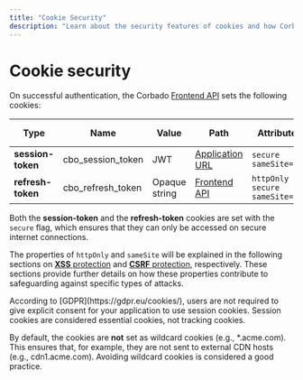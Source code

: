 ```yaml
---
title: "Cookie Security"
description: "Learn about the security features of cookies and how Corbado's session management makes use of them."
---
```


# Cookie security

On successful authentication, the Corbado [Frontend API](/corbado-complete/overview/corbado-api-structure/frontend-api) sets the following cookies:

| Type                   | Name              | Value                      | Path                                                                    | Attributes                         | Default duration |
| ---------------------- | ----------------- | -------------------------- | ----------------------------------------------------------------------- | ---------------------------------- | ---------------- |
| **session-token**      | cbo_session_token | JWT                        | [Application URL](/corbado-complete/helpful-guides/url-overview#2-application-url)    | `secure` `sameSite=lax`            | 5 mins           |
| **refresh-token**      | cbo_refresh_token | Opaque string              | [Frontend API](/corbado-complete/overview/corbado-api-structure/frontend-api) | `httpOnly` `secure` `sameSite=lax` | 1 day            |

Both the **session-token** and the **refresh-token** cookies are set with the `secure` flag, which ensures that they can only be accessed on secure internet connections.

The properties of `httpOnly` and `sameSite` will be explained in the following sections on [**XSS** protection](./xss-protection) and [**CSRF** protection](./csrf-protection), respectively. These sections provide further details on how these properties contribute to safeguarding against specific types of attacks.

<Note>
According to [GDPR](https://gdpr.eu/cookies/), users are not required to give explicit consent for your application to use session cookies. Session cookies are considered essential cookies, not tracking cookies.
</Note>

By default, the cookies are **not** set as wildcard cookies (e.g., \*.acme.com). This ensures that, for example, they are not sent to external CDN hosts (e.g., cdn1.acme.com). Avoiding wildcard cookies is considered a good practice.&#x20;